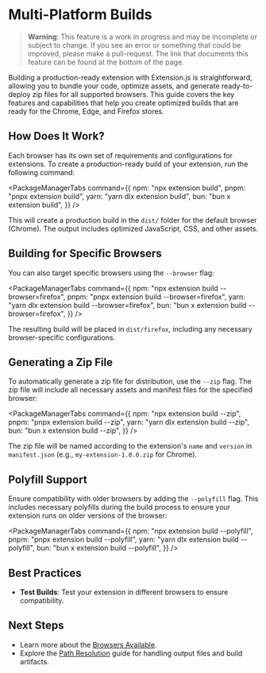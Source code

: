 
<AvatarEmoji emoji="package" />

# Multi-Platform Builds

> **Warning**: This feature is a work in progress and may be incomplete or subject to change. If you see an error or something that could be improved, please make a pull-request. The link that documents this feature can be found at the bottom of the page.

Building a production-ready extension with Extension.js is straightforward,
allowing you to bundle your code, optimize assets, and generate ready-to-deploy zip files
for all supported browsers. This guide covers the key features and capabilities
that help you create optimized builds that are ready for the Chrome, Edge, and Firefox stores.

## How Does It Work?

Each browser has its own set of requirements and configurations for extensions. To create a production-ready build of your extension, run the following command:

<PackageManagerTabs
  command={{
    npm: "npx extension build",
    pnpm: "pnpx extension build",
    yarn: "yarn dlx extension build",
    bun: "bun x extension build",
  }}
/>

This will create a production build in the `dist/` folder for the default browser (Chrome).
The output includes optimized JavaScript, CSS, and other assets.

## Building for Specific Browsers

You can also target specific browsers using the `--browser` flag:

<PackageManagerTabs
  command={{
    npm: "npx extension build --browser=firefox",
    pnpm: "pnpx extension build --browser=firefox",
    yarn: "yarn dlx extension build --browser=firefox",
    bun: "bun x extension build --browser=firefox",
  }}
/>

The resulting build will be placed in `dist/firefox`, including any necessary browser-specific configurations.

## Generating a Zip File

To automatically generate a zip file for distribution, use the `--zip` flag. The zip file will include
all necessary assets and manifest files for the specified browser:

<PackageManagerTabs
  command={{
    npm: "npx extension build --zip",
    pnpm: "pnpx extension build --zip",
    yarn: "yarn dlx extension build --zip",
    bun: "bun x extension build --zip",
  }}
/>

The zip file will be named according to the extension's `name` and `version` in `manifest.json`
(e.g., `my-extension-1.0.0.zip` for Chrome).

## Polyfill Support

Ensure compatibility with older browsers by adding the `--polyfill` flag.
This includes necessary polyfills during the build process to ensure your extension runs on older versions of the browser:

<PackageManagerTabs
  command={{
    npm: "npx extension build --polyfill",
    pnpm: "pnpx extension build --polyfill",
    yarn: "yarn dlx extension build --polyfill",
    bun: "bun x extension build --polyfill",
  }}
/>

## Best Practices

- **Test Builds**: Test your extension in different browsers to ensure compatibility.

## Next Steps

- Learn more about the [Browsers Available](../browsers/browsers-available.mdx).
- Explore the [Path Resolution](../features/path-resolution.mdx) guide for handling output files and build artifacts.
